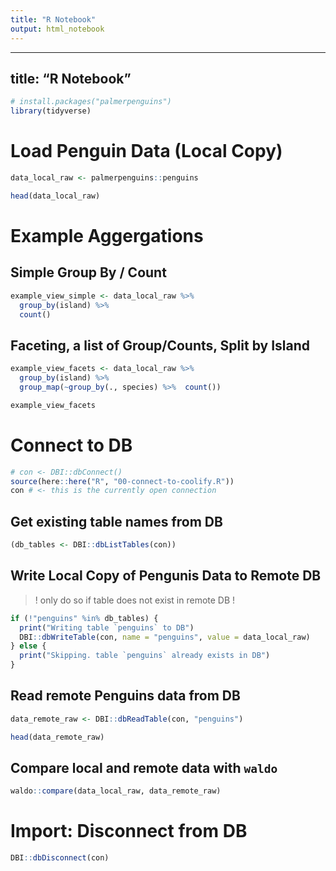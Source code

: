 ```yaml
---
title: "R Notebook"
output: html_notebook
---
```


---

## title: "R Notebook"

```r
# install.packages("palmerpenguins")
library(tidyverse)
```

# Load Penguin Data (Local Copy)

```r
data_local_raw <- palmerpenguins::penguins
```

```r
head(data_local_raw)
```

# Example Aggergations

## Simple Group By / Count

```r
example_view_simple <- data_local_raw %>%
  group_by(island) %>%
  count()
```

## Faceting, a list of Group/Counts, Split by Island

```r
example_view_facets <- data_local_raw %>%
  group_by(island) %>%
  group_map(~group_by(., species) %>%  count())

example_view_facets
```

# Connect to DB

```r
# con <- DBI::dbConnect()
source(here::here("R", "00-connect-to-coolify.R"))
con # <- this is the currently open connection
```

## Get existing table names from DB

```r
(db_tables <- DBI::dbListTables(con))
```

## Write Local Copy of Pengunis Data to Remote DB

> ! only do so if table does not exist in remote DB !

```r
if (!"penguins" %in% db_tables) {
  print("Writing table `penguins` to DB")
  DBI::dbWriteTable(con, name = "penguins", value = data_local_raw)
} else {
  print("Skipping. table `penguins` already exists in DB")
}
```

## Read remote Penguins data from DB

```r
data_remote_raw <- DBI::dbReadTable(con, "penguins")

head(data_remote_raw)
```

## Compare local and remote data with `waldo`

```r
waldo::compare(data_local_raw, data_remote_raw)
```

# Import: Disconnect from DB

```r
DBI::dbDisconnect(con)
```
